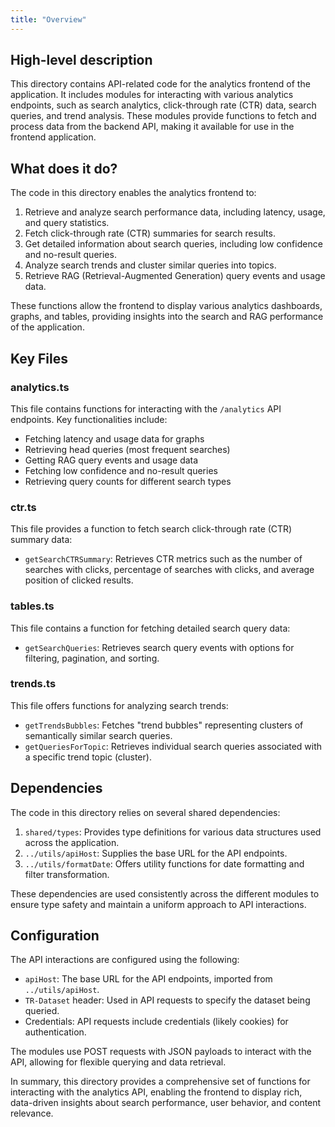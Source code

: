 ```yaml
---
title: "Overview"
---
```


## High-level description
This directory contains API-related code for the analytics frontend of the application. It includes modules for interacting with various analytics endpoints, such as search analytics, click-through rate (CTR) data, search queries, and trend analysis. These modules provide functions to fetch and process data from the backend API, making it available for use in the frontend application.

## What does it do?
The code in this directory enables the analytics frontend to:

1. Retrieve and analyze search performance data, including latency, usage, and query statistics.
2. Fetch click-through rate (CTR) summaries for search results.
3. Get detailed information about search queries, including low confidence and no-result queries.
4. Analyze search trends and cluster similar queries into topics.
5. Retrieve RAG (Retrieval-Augmented Generation) query events and usage data.

These functions allow the frontend to display various analytics dashboards, graphs, and tables, providing insights into the search and RAG performance of the application.

## Key Files

### analytics.ts
This file contains functions for interacting with the `/analytics` API endpoints. Key functionalities include:

- Fetching latency and usage data for graphs
- Retrieving head queries (most frequent searches)
- Getting RAG query events and usage data
- Fetching low confidence and no-result queries
- Retrieving query counts for different search types

### ctr.ts
This file provides a function to fetch search click-through rate (CTR) summary data:

- `getSearchCTRSummary`: Retrieves CTR metrics such as the number of searches with clicks, percentage of searches with clicks, and average position of clicked results.

### tables.ts
This file contains a function for fetching detailed search query data:

- `getSearchQueries`: Retrieves search query events with options for filtering, pagination, and sorting.

### trends.ts
This file offers functions for analyzing search trends:

- `getTrendsBubbles`: Fetches "trend bubbles" representing clusters of semantically similar search queries.
- `getQueriesForTopic`: Retrieves individual search queries associated with a specific trend topic (cluster).

## Dependencies
The code in this directory relies on several shared dependencies:

1. `shared/types`: Provides type definitions for various data structures used across the application.
2. `../utils/apiHost`: Supplies the base URL for the API endpoints.
3. `../utils/formatDate`: Offers utility functions for date formatting and filter transformation.

These dependencies are used consistently across the different modules to ensure type safety and maintain a uniform approach to API interactions.

## Configuration
The API interactions are configured using the following:

- `apiHost`: The base URL for the API endpoints, imported from `../utils/apiHost`.
- `TR-Dataset` header: Used in API requests to specify the dataset being queried.
- Credentials: API requests include credentials (likely cookies) for authentication.

The modules use POST requests with JSON payloads to interact with the API, allowing for flexible querying and data retrieval.

In summary, this directory provides a comprehensive set of functions for interacting with the analytics API, enabling the frontend to display rich, data-driven insights about search performance, user behavior, and content relevance.